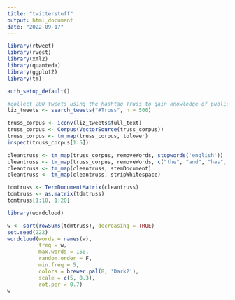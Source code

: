 ```yaml
---
title: "twitterstuff"
output: html_document
date: "2022-09-17"
---
```


```r
library(rtweet)
library(rvest)
library(xml2)
library(quanteda)
library(ggplot2)
library(tm)
```

```r
auth_setup_default()
```

```r
#collect 200 tweets using the hashtag Truss to gain knowledge of public opinion on the new British PM
liz_tweets <- search_tweets("#Truss", n = 500)
```

```r
truss_corpus <- iconv(liz_tweets$full_text)
truss_corpus <- Corpus(VectorSource(truss_corpus))
truss_corpus <- tm_map(truss_corpus, tolower)
inspect(truss_corpus[1:5])
```

```r
cleantruss <- tm_map(truss_corpus, removeWords, stopwords('english'))
cleantruss <- tm_map(truss_corpus, removeWords, c("the", "and", "has", "that", "her", "she", "have", "will", "for", "are", "they", "from", "this", "was", "with"))
cleantruss <- tm_map(cleantruss, stemDocument)
cleantruss <- tm_map(cleantruss, stripWhitespace)
```

```r
tdmtruss <- TermDocumentMatrix(cleantruss)
tdmtruss <- as.matrix(tdmtruss)
tdmtruss[1:10, 1:20]
```

```r
library(wordcloud)
```

```r
w <- sort(rowSums(tdmtruss), decreasing = TRUE)
set.seed(222)
wordcloud(words = names(w),
          freq = w,
          max.words = 150,
          random.order = F,
          min.freq = 5,
          colors = brewer.pal(8, 'Dark2'),
          scale = c(5, 0.3),
          rot.per = 0.7)
w
```
